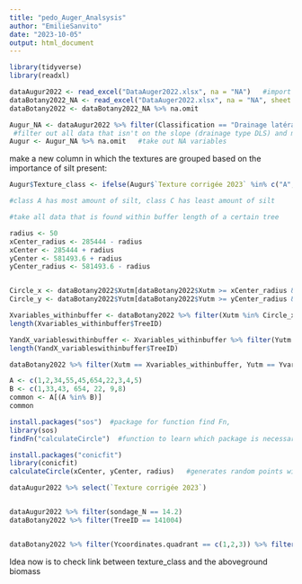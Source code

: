 ```yaml
---
title: "pedo_Auger_Analsysis"
author: "EmilieSanvito"
date: "2023-10-05"
output: html_document
---
```



```r

library(tidyverse)
library(readxl)

```

```r

dataAugur2022 <- read_excel("DataAuger2022.xlsx", na = "NA")   #import data from last year project (36 augur in the P16)
dataBotany2022_NA <- read_excel("DataAuger2022.xlsx", na = "NA", sheet = "Data Giacomo")  #import botany data
dataBotany2022 <- dataBotany2022_NA %>% na.omit

Augur_NA <- dataAugur2022 %>% filter(Classification == "Drainage latéral superficiel") %>% select(c("sondage_N", "Texture corrigée 2023", "profondeur limite supérieure (cm)")) 
 #filter out all data that isn't on the slope (drainage type DLS) and make smaller usable dataframe
Augur <- Augur_NA %>% na.omit   #take out NA variables

```

make a new column in which the textures are grouped based on the importance of silt present:


```r

Augur$Texture_class <- ifelse(Augur$`Texture corrigée 2023` %in% c("A", "Alo", "AS", "SA"), "C", ifelse(Augur$`Texture corrigée 2023` == "SL", "B", "A"))  #create new column with textures divided in three classes based upon their presence of silt

#class A has most amount of silt, class C has least amount of silt

```

```r
#take all data that is found within buffer length of a certain tree

radius <- 50
xCenter_radius <- 285444 - radius
xCenter <- 285444 + radius
yCenter <- 581493.6 + radius
yCenter_radius <- 581493.6 - radius


Circle_x <- dataBotany2022$Xutm[dataBotany2022$Xutm >= xCenter_radius & dataBotany2022$Xutm <= xCenter]  #all x coordinates in between X value of augur minus and plus buffer
Circle_y <- dataBotany2022$Yutm[dataBotany2022$Yutm >= yCenter_radius & dataBotany2022$Yutm <= yCenter]  #all y coordinates in between Y value of augur minus and plus buffer

Xvariables_withinbuffer <- dataBotany2022 %>% filter(Xutm %in% Circle_x)  #filter only x coordinates from botany data that are present in the common_x variable
length(Xvariables_withinbuffer$TreeID)

YandX_variableswithinbuffer <- Xvariables_withinbuffer %>% filter(Yutm %in% Circle_y) #same for Y values
length(YandX_variableswithinbuffer$TreeID)

dataBotany2022 %>% filter(Xutm == Xvariables_withinbuffer, Yutm == Yvariables_withinbuffer) 

A <- c(1,2,34,55,45,654,22,3,4,5)
B <- c(1,33,43, 654, 22, 9,8)
common <- A[(A %in% B)]
common

install.packages("sos")  #package for function find Fn,
library(sos)
findFn("calculateCircle")  #function to learn which package is necessary for your function

install.packages("conicfit")
library(conicfit)
calculateCircle(xCenter, yCenter, radius)   #generates random points within the circle defined by x, y and r

```


```r

dataAugur2022 %>% select(`Texture corrigée 2023`)


dataAugur2022 %>% filter(sondage_N == 14.2)
dataBotany2022 %>% filter(TreeID == 141004)


dataBotany2022 %>% filter(Ycoordinates.quadrant == c(1,2,3)) %>% filter(Xcoordinates.quadrant == c(7,8,9)) %>% select(TreeID) %>% count()  #this is the code to count the number of trees present on the plot for the augur 14.1 data

```


Idea now is to check link between texture_class and the aboveground biomass



